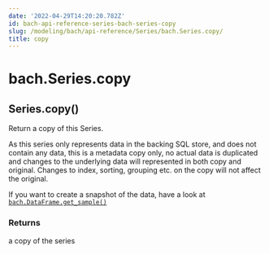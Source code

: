 ```yaml
---
date: '2022-04-29T14:20:20.782Z'
id: bach-api-reference-series-bach-series-copy
slug: /modeling/bach/api-reference/Series/bach.Series.copy/
title: copy
---
```


# bach.Series.copy

<div class="method">
<h2 class="signature-class"><span class="additional-name">Series.</span><span class="name">copy(</span><small class="parameter-list"></small>)</h2>


<div class="content">

Return a copy of this Series.

As this series only represents data in the backing SQL store, and does not contain any data,
this is a metadata copy only, no actual data is duplicated and changes to the underlying data
will represented in both copy and original.
Changes to index, sorting, grouping etc. on the copy will not affect the original.

If you want to create a snapshot of the data, have a look at [`bach.DataFrame.get_sample()`](/docs/modeling/bach/api-reference/DataFrame/bach.DataFrame.get-sample/#bach.DataFrame.get-sample)


### Returns

a copy of the series



</div>

</div>
